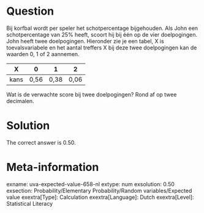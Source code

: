 Question
========

Bij korfbal wordt per speler het schotpercentage bijgehouden. Als John een schotpercentage van 25% heeft, scoort hij bij één op de vier doelpogingen. John heeft twee doelpogingen. Hieronder zie je een tabel, X is toevalsvariabele en het aantal treffers X bij deze twee doelpogingen kan de waarden 0, 1 of 2 aannemen.

|X|0|1|2|
|-|-|-|-|
|kans|0,56|0,38|0,06|

Wat is de verwachte score bij twee doelpogingen? Rond af op twee decimalen.

Solution
========

The correct answer is 0.50.

Meta-information
================
exname: uva-expected-value-658-nl 
extype: num 
exsolution: 0.50 
exsection: Probability/Elementary Probability/Random variables/Expected value 
exextra[Type]: Calculation 
exextra[Language]: Dutch 
exextra[Level]: Statistical Literacy 
